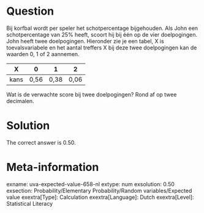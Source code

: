 Question
========

Bij korfbal wordt per speler het schotpercentage bijgehouden. Als John een schotpercentage van 25% heeft, scoort hij bij één op de vier doelpogingen. John heeft twee doelpogingen. Hieronder zie je een tabel, X is toevalsvariabele en het aantal treffers X bij deze twee doelpogingen kan de waarden 0, 1 of 2 aannemen.

|X|0|1|2|
|-|-|-|-|
|kans|0,56|0,38|0,06|

Wat is de verwachte score bij twee doelpogingen? Rond af op twee decimalen.

Solution
========

The correct answer is 0.50.

Meta-information
================
exname: uva-expected-value-658-nl 
extype: num 
exsolution: 0.50 
exsection: Probability/Elementary Probability/Random variables/Expected value 
exextra[Type]: Calculation 
exextra[Language]: Dutch 
exextra[Level]: Statistical Literacy 
